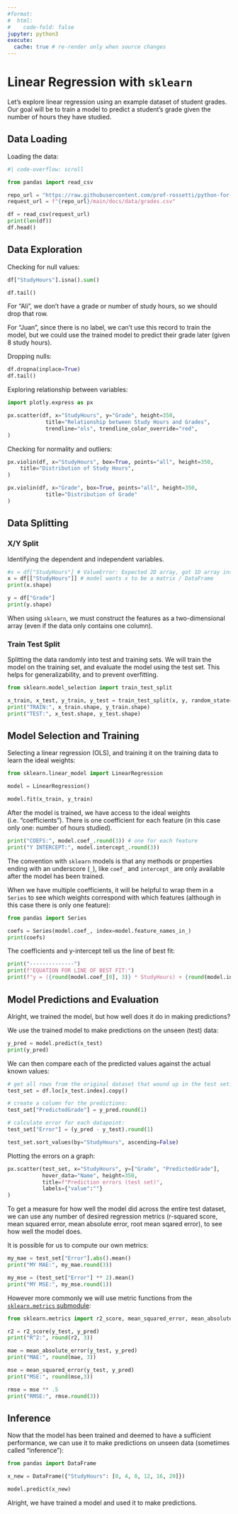 ```yaml
---
#format:
#  html:
#    code-fold: false
jupyter: python3
execute:
  cache: true # re-render only when source changes
---
```


# Linear Regression with `sklearn`

Let's explore linear regression using an example dataset of student grades. Our goal will be to train a model to predict a student's grade given the number of hours they have studied.

## Data Loading

Loading the data:

```python
#| code-overflow: scroll

from pandas import read_csv

repo_url = "https://raw.githubusercontent.com/prof-rossetti/python-for-finance"
request_url = f"{repo_url}/main/docs/data/grades.csv"

df = read_csv(request_url)
print(len(df))
df.head()
```

## Data Exploration

Checking for null values:

```python
df["StudyHours"].isna().sum()
```

```python
df.tail()
```

For "Ali", we don't have a grade or number of study hours, so we should drop that row.

For "Juan", since there is no label, we can't use this record to train the model, but we could use the trained model to predict their grade later (given 8 study hours).

Dropping nulls:

```python
df.dropna(inplace=True)
df.tail()
```

Exploring relationship between variables:


```python
import plotly.express as px

px.scatter(df, x="StudyHours", y="Grade", height=350,
            title="Relationship between Study Hours and Grades",
            trendline="ols", trendline_color_override="red",
)
```

Checking for normality and outliers:

```python
px.violin(df, x="StudyHours", box=True, points="all", height=350,
    title="Distribution of Study Hours",
)
```

```python
px.violin(df, x="Grade", box=True, points="all", height=350,
            title="Distribution of Grade"
)
```

## Data Splitting

### X/Y Split

Identifying the dependent and independent variables.

```python
#x = df["StudyHours"] # ValueError: Expected 2D array, got 1D array instead
x = df[["StudyHours"]] # model wants x to be a matrix / DataFrame
print(x.shape)

y = df["Grade"]
print(y.shape)
```

:::{.callout-note title="Note"}
When using `sklearn`, we must construct the features as a two-dimensional array (even if the data only contains one column).
:::

### Train Test Split

Splitting the data randomly into test and training sets. We will train the model on the training set, and evaluate the model using the test set. This helps for generalizability, and to prevent overfitting.

```python
from sklearn.model_selection import train_test_split

x_train, x_test, y_train, y_test = train_test_split(x, y, random_state=99)
print("TRAIN:", x_train.shape, y_train.shape)
print("TEST:", x_test.shape, y_test.shape)
```

## Model Selection and Training

Selecting a linear regression (OLS), and training it on the training data to learn the ideal weights:

```python
from sklearn.linear_model import LinearRegression

model = LinearRegression()

model.fit(x_train, y_train)
```

After the model is trained, we have access to the ideal weights (i.e. "coefficients"). There is one coefficient for each feature (in this case only one: number of hours studied).

```python
print("COEFS:", model.coef_.round(3)) # one for each feature
print("Y INTERCEPT:", model.intercept_.round(3))
```

:::{.callout-note title="Note"}
The convention with `sklearn` models is that any methods or properties ending with an underscore (`_`), like `coef_` and `intercept_` are only available after the model has been trained.
:::

When we have multiple coefficients, it will be helpful to wrap them in a `Series` to see which weights correspond with which features (although in this case there is only one feature):

```python
from pandas import Series

coefs = Series(model.coef_, index=model.feature_names_in_)
print(coefs)
```


The coefficients and y-intercept tell us the line of best fit:

```python
print("--------------")
print(f"EQUATION FOR LINE OF BEST FIT:")
print(f"y = ({round(model.coef_[0], 3)} * StudyHours) + {round(model.intercept_, 3)}")
```

## Model Predictions and Evaluation

Alright, we trained the model, but how well does it do in making predictions?

We use the trained model to make predictions on the unseen (test) data:

```python
y_pred = model.predict(x_test)
print(y_pred)
```

We can then compare each of the predicted values against the actual known values:

```python
# get all rows from the original dataset that wound up in the test set:
test_set = df.loc[x_test.index].copy()

# create a column for the predictions:
test_set["PredictedGrade"] = y_pred.round(1)

# calculate error for each datapoint:
test_set["Error"] = (y_pred - y_test).round(1)

test_set.sort_values(by="StudyHours", ascending=False)
```

Plotting the errors on a graph:

```python
px.scatter(test_set, x="StudyHours", y=["Grade", "PredictedGrade"],
           hover_data="Name", height=350,
           title=f"Prediction errors (test set)",
           labels={"value":""}
)
```

To get a measure for how well the model did across the entire test dataset, we can use any number of desired regression metrics (r-squared score, mean squared error, mean absolute error, root mean sqared error), to see how well the model does.


It is possible for us to compute our own metrics:

```python
my_mae = test_set["Error"].abs().mean()
print("MY MAE:", my_mae.round(3))
```

```python
my_mse = (test_set["Error"] ** 2).mean()
print("MY MSE:", my_mse.round(1))
```

However more commonly we will use metric functions from the [`sklearn.metrics` submodule](https://scikit-learn.org/stable/modules/model_evaluation.html#regression-metrics):


```python
from sklearn.metrics import r2_score, mean_squared_error, mean_absolute_error

r2 = r2_score(y_test, y_pred)
print("R^2:", round(r2, 3))

mae = mean_absolute_error(y_test, y_pred)
print("MAE:", round(mae, 3))

mse = mean_squared_error(y_test, y_pred)
print("MSE:", round(mse,3))
```

```python
rmse = mse ** .5
print("RMSE:", rmse.round(3))
```

## Inference

Now that the model has been trained and deemed to have a sufficient performance, we can use it to make predictions on unseen data (sometimes called "inference"):

```python
from pandas import DataFrame

x_new = DataFrame({"StudyHours": [0, 4, 8, 12, 16, 20]})

model.predict(x_new)
```

Alright, we have trained a model and used it to make predictions.
